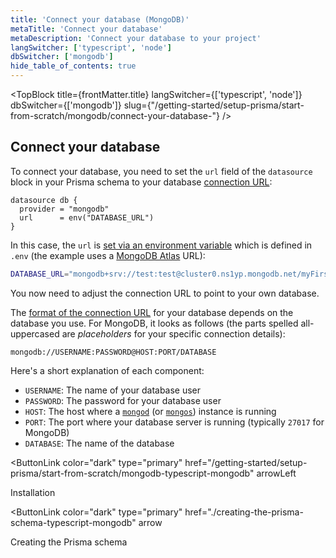 ```yaml
---
title: 'Connect your database (MongoDB)'
metaTitle: 'Connect your database'
metaDescription: 'Connect your database to your project'
langSwitcher: ['typescript', 'node']
dbSwitcher: ['mongodb']
hide_table_of_contents: true
---
```


<TopBlock
  title={frontMatter.title}
  langSwitcher={['typescript', 'node']}
  dbSwitcher={['mongodb']}
  slug={"/getting-started/setup-prisma/start-from-scratch/mongodb/connect-your-database-"}
 />

## Connect your database

To connect your database, you need to set the `url` field of the `datasource` block in your Prisma schema to your database [connection URL](/orm/reference/connection-urls):

```prisma file=prisma/schema.prisma
datasource db {
  provider = "mongodb"
  url      = env("DATABASE_URL")
}
```

In this case, the `url` is [set via an environment variable](/orm/more/development-environment/environment-variables) which is defined in `.env` (the example uses a [MongoDB Atlas](https://www.mongodb.com/cloud/atlas) URL):

```bash file=.env
DATABASE_URL="mongodb+srv://test:test@cluster0.ns1yp.mongodb.net/myFirstDatabase"
```

You now need to adjust the connection URL to point to your own database.

The [format of the connection URL](/orm/reference/connection-urls) for your database depends on the database you use. For MongoDB, it looks as follows (the parts spelled all-uppercased are _placeholders_ for your specific connection details):

```no-lines
mongodb://USERNAME:PASSWORD@HOST:PORT/DATABASE
```

Here's a short explanation of each component:

- `USERNAME`: The name of your database user
- `PASSWORD`: The password for your database user
- `HOST`: The host where a [`mongod`](https://docs.mongodb.com/manual/reference/program/mongod/#mongodb-binary-bin.mongod) (or [`mongos`](https://docs.mongodb.com/manual/reference/program/mongos/#mongodb-binary-bin.mongos)) instance is running
- `PORT`: The port where your database server is running (typically `27017` for MongoDB)
- `DATABASE`: The name of the database

<NavigationLinksContainer>

<ButtonLink
  color="dark"
  type="primary"
  href="/getting-started/setup-prisma/start-from-scratch/mongodb-typescript-mongodb"
  arrowLeft
>
  Installation
</ButtonLink>

<ButtonLink
  color="dark"
  type="primary"
  href="./creating-the-prisma-schema-typescript-mongodb"
  arrow
>
  Creating the Prisma schema
</ButtonLink>

</NavigationLinksContainer>
